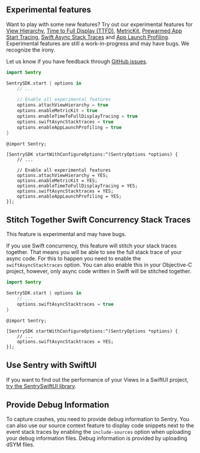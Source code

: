 ## Experimental features

Want to play with some new features? Try out our experimental features for [View Hierarchy](/platforms/apple/guides/ios/enriching-events/viewhierarchy/), [Time to Full Display (TTFD)](/platforms/apple/guides/ios/performance/instrumentation/automatic-instrumentation/#time-to-full-display), [MetricKit](/platforms/apple/guides/watchos/configuration/metric-kit/), [Prewarmed App Start Tracing](https://docs.sentry.io/platforms/apple/performance/instrumentation/automatic-instrumentation/#prewarmed-app-start-tracing), [Swift Async Stack Traces](/platforms/apple/guides/ios/#stitch-together-swift-concurrency-stack-traces) and [App Launch Profiling](/platforms/apple/profiling/#enable-launch-profiling). Experimental features are still a work-in-progress and may have bugs. We recognize the irony.

Let us know if you have feedback through [GitHub issues](https://github.com/getsentry/sentry-cocoa/issues).

```swift {tabTitle:Swift}
import Sentry

SentrySDK.start { options in
    // ...

    // Enable all experimental features
    options.attachViewHierarchy = true
    options.enableMetricKit = true
    options.enableTimeToFullDisplayTracing = true
    options.swiftAsyncStacktraces = true
    options.enableAppLaunchProfiling = true
}
```

```objc {tabTitle:Objective-C}
@import Sentry;

[SentrySDK startWithConfigureOptions:^(SentryOptions *options) {
    // ...

    // Enable all experimental features
    options.attachViewHierarchy = YES;
    options.enableMetricKit = YES;
    options.enableTimeToFullDisplayTracing = YES;
    options.swiftAsyncStacktraces = YES;
    options.enableAppLaunchProfiling = YES;
}];
```

## Stitch Together Swift Concurrency Stack Traces

<Note>This feature is experimental and may have bugs.</Note>

If you use Swift concurrency, this feature will stitch your stack traces together. That means you will be able to see the full stack trace of your async code.
For this to happen you need to enable the `swiftAsyncStacktraces` option.
You can also enable this in your Objective-C project, however, only async code written in Swift will be stitched together.

```swift {tabTitle:Swift}
import Sentry

SentrySDK.start { options in
    // ...
    options.swiftAsyncStacktraces = true
}
```

```objc {tabTitle:Objective-C}
@import Sentry;

[SentrySDK startWithConfigureOptions:^(SentryOptions *options) {
    // ...
    options.swiftAsyncStacktraces = YES;
}];
```

## Use Sentry with SwiftUI

If you want to find out the performance of your Views in a SwiftUI project, [try the SentrySwiftUI library](/platforms/apple/performance/instrumentation/swiftui-instrumentation).

## Provide Debug Information

To capture crashes, you need to provide debug information to Sentry. You can also use our source context feature to display code snippets next to the event stack traces by enabling the `include-sources` option when uploading your debug information files. Debug information is provided by <PlatformLink to="/dsym">uploading dSYM files</PlatformLink>.
